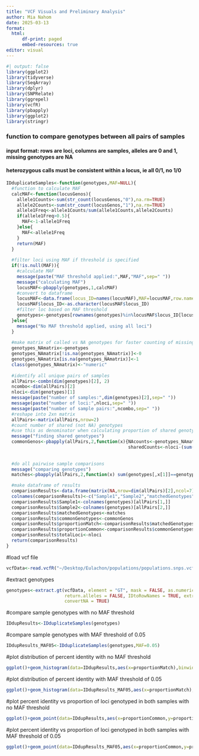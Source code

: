 ```yaml
---
title: "VCF Visuals and Preliminary Analysis"
author: Mia Nahom
date: 2025-03-13
format: 
  html:
      df-print: paged
      embed-resources: true
editor: visual
---
```


```r
#| output: false
library(ggplot2)
library(tidyverse)
library(SeqArray)
library(dplyr)
library(SNPRelate)
library(ggrepel)
library(vcfR)
library(pbapply)
library(ggplot2)
library(stringr)
```

### function to compare genotypes between all pairs of samples
#### input format: rows are loci, columns are samples, alleles are 0 and 1, missing genotypes are NA
#### heterozygous calls must be consistent within a locus, ie all 0/1, no 1/0
```r
IDduplicateSamples<-function(genotypes,MAF=NULL){
  #function to calculate MAF
  calcMAF<-function(locusGenos){
    allele1Counts<-sum(str_count(locusGenos,"0"),na.rm=TRUE)
    allele2Counts<-sum(str_count(locusGenos,"1"),na.rm=TRUE)
    allele1Freq<-allele1Counts/sum(allele1Counts,allele2Counts)
    if(allele1Freq>0.5){
      MAF<-1-allele1Freq
    }else{
      MAF<-allele1Freq
    }
    return(MAF)
  }
  
  #filter loci using MAF if threshold is specified
  if(!is.null(MAF)){
    #calculate MAF
    message(paste("MAF threshold applied:",MAF,"MAF",sep=" "))
    message("calculating MAF")
    locusMAF<-pbapply(genotypes,1,calcMAF)
    #convert to dataframe
    locusMAF<-data.frame(locus_ID=names(locusMAF),MAF=locusMAF,row.names=NULL)
    locusMAF$locus_ID<-as.character(locusMAF$locus_ID)
    #filter loc based on MAF threshold
    genotypes<-genotypes[rownames(genotypes)%in%locusMAF$locus_ID[locusMAF$MAF>=MAF],]
  }else{
    message("No MAF threshold applied, using all loci")
  }
  
  #make matrix of called vs NA genotypes for faster counting of missing data
  genotypes_NAmatrix<-genotypes
  genotypes_NAmatrix[!is.na(genotypes_NAmatrix)]<-0
  genotypes_NAmatrix[is.na(genotypes_NAmatrix)]<-1
  class(genotypes_NAmatrix)<-"numeric"
  
  #identify all unique pairs of samples
  allPairs<-combn(dim(genotypes)[2], 2)
  ncombo<-dim(allPairs)[2]
  nloci<-dim(genotypes)[1]
  message(paste("number of samples:",dim(genotypes)[2],sep=" "))
  message(paste("number of loci:",nloci,sep=" "))
  message(paste("number of sample pairs:",ncombo,sep=" "))
  #reshape into 2xn matrix
  allPairs<-matrix(allPairs,nrow=2)
  #count number of shared (not NA) genotypes
  #use this as denominator when calculating proportion of shared genotypes
  message("finding shared genotypes")
  commonGenos<-pbapply(allPairs,2,function(x){NAcounts<-genotypes_NAmatrix[,x[1]]+genotypes_NAmatrix[,x[2]]
                                              sharedCounts<-nloci-(sum(NAcounts)-sum(NAcounts[NAcounts==2])/2)})
  
  
  #do all pairwise sample comparisons
  message("comparing genotypes")
  matches<-pbapply(allPairs,2,function(x) sum(genotypes[,x[1]]==genotypes[,x[2]],na.rm=TRUE))

  #make dataframe of results
  comparisonResults<-data.frame(matrix(NA,nrow=dim(allPairs)[2],ncol=7))
  colnames(comparisonResults)<-c("Sample1","Sample2","matchedGenotypes","commonGenotypes","proportionMatch","proportionCommon","totalLoci")
  comparisonResults$Sample1<-colnames(genotypes)[allPairs[1,]]
  comparisonResults$Sample2<-colnames(genotypes)[allPairs[2,]]
  comparisonResults$matchedGenotypes<-matches
  comparisonResults$commonGenotypes<-commonGenos
  comparisonResults$proportionMatch<-comparisonResults$matchedGenotypes/comparisonResults$commonGenotypes
  comparisonResults$proportionCommon<-comparisonResults$commonGenotypes/nloci
  comparisonResults$totalLoci<-nloci
  return(comparisonResults)
}
```

#load vcf file
```r
vcfData<-read.vcfR("~/Desktop/Eulachon/populations/populations.snps.vcf")
```
#extract genotypes
```r
genotypes<-extract.gt(vcfData, element = "GT", mask = FALSE, as.numeric = FALSE,
                      return.alleles = FALSE, IDtoRowNames = TRUE, extract = TRUE,
                      convertNA = TRUE)
```
#compare sample genotypes with no MAF threshold
```r
IDdupResults<-IDduplicateSamples(genotypes)
```
#compare sample genotypes with MAF threshold of 0.05
```r
IDdupResults_MAF05<-IDduplicateSamples(genotypes,MAF=0.05)
```
#plot distribution of percent identity with no MAF threshold
```r
ggplot()+geom_histogram(data=IDdupResults,aes(x=proportionMatch),binwidth=0.01)
```
#plot distribution of percent identity with MAF threshold of 0.05
```r
ggplot()+geom_histogram(data=IDdupResults_MAF05,aes(x=proportionMatch),binwidth=0.01)
```
#plot percent identity vs proportion of loci genotyped in both samples with no MAF threshold
```r
ggplot()+geom_point(data=IDdupResults,aes(x=proportionCommon,y=proportionMatch),alpha=0.1)
```
#plot percent identity vs proportion of loci genotyped in both samples with MAF threshold of 0.05
```r
ggplot()+geom_point(data=IDdupResults_MAF05,aes(x=proportionCommon,y=proportionMatch),alpha=0.1)
```